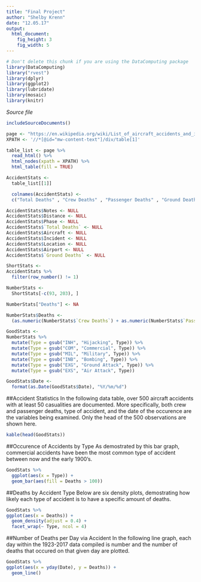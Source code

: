 ```yaml
---
title: "Final Project"
author: "Shelby Krenn"
date: "12.05.17"
output: 
  html_document:
    fig_height: 3
    fig_width: 5
---
```

<!-- Don't edit in between this line and the one below -->
```r
# Don't delete this chunk if you are using the DataComputing package
library(DataComputing)
library("rvest")
library(dplyr)
library(ggplot2)
library(lubridate)
library(mosaic)
library(knitr)
```
*Source file* 
```r
includeSourceDocuments()
```
<!-- Don't edit the material above this line -->


```r
page <- "https://en.wikipedia.org/wiki/List_of_aircraft_accidents_and_incidents_resulting_in_at_least_50_fatalities"
XPATH <- '//*[@id="mw-content-text"]/div/table[1]'

table_list <- page %>%
  read_html() %>%
  html_nodes(xpath = XPATH) %>%
  html_table(fill = TRUE)
```

```r
AccidentStats <-
  table_list[[1]]
```

```r
  colnames(AccidentStats) <-
  c("Total Deaths" , "Crew Deaths" , "Passenger Deaths" , "Ground Deaths" , "Notes" , "Type" , "Incident" , "Aircraft" , "Location" , "Phase" , "Airport" , "Distance" , "Date" )
```

```r
AccidentStats$Notes <- NULL
AccidentStats$Distance <- NULL
AccidentStats$Phase <- NULL
AccidentStats$`Total Deaths` <- NULL
AccidentStats$Aircraft <- NULL
AccidentStats$Incident <- NULL
AccidentStats$Location <- NULL
AccidentStats$Airport <- NULL
AccidentStats$`Ground Deaths` <- NULL
```

```r
ShortStats <-
AccidentStats %>% 
  filter(row_number() != 1) 
```

```r
NumberStats <-
  ShortStats[-c(93, 203), ]
```

```r
NumberStats["Deaths"] <- NA

NumberStats$Deaths <- 
  (as.numeric(NumberStats$`Crew Deaths`) + as.numeric(NumberStats$`Passenger Deaths`))
```

```r
GoodStats <-
NumberStats %>%
  mutate(Type = gsub("INH", "Hijacking", Type)) %>% 
  mutate(Type = gsub("COM", "Commercial", Type)) %>% 
  mutate(Type = gsub("MIL", "Military", Type)) %>% 
  mutate(Type = gsub("INB", "Bombing", Type)) %>% 
  mutate(Type = gsub("EXG", "Ground Attack", Type)) %>% 
  mutate(Type = gsub("EXS", "Air Attack", Type))
```

```r
GoodStats$Date <-
  format(as.Date(GoodStats$Date), "%Y/%m/%d")
```

##Accident Statistics
In the following data table, over 500 aircraft accidents with at least 50 casualities are documented. More specifically, both crew and passenger deaths, type of accident, and the date of the occurence are the variables being examined. Only the head of the 500 observations are shown here.

```r
kable(head(GoodStats))
```

##Occurence of Accidents by Type
As demostrated by this bar graph, commercial accidents have been the most common type of accident between now and the early 1900's.

```r
GoodStats %>% 
  ggplot(aes(x = Type)) +
  geom_bar(aes(fill = Deaths > 100))
```

##Deaths by Accident Type
Below are six density plots, demostrating how likely each type of accident is to have a specific amount of deaths.

```r
GoodStats %>% 
ggplot(aes(x = Deaths)) + 
  geom_density(adjust = 0.4) + 
  facet_wrap(~ Type, ncol = 4) 
```

##Number of Deaths per Day via Accident
In the following line graph, each day within the 1923-2017 data compiled is number and the number of deaths that occured on that given day are plotted.

```r
GoodStats %>% 
ggplot(aes(x = yday(Date), y = Deaths)) +
  geom_line()
```